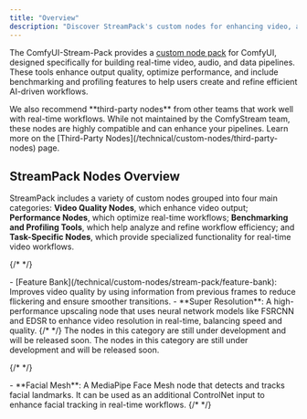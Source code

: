 ```yaml
---
title: "Overview"
description: "Discover StreamPack's custom nodes for enhancing video, audio, and data workflows with real-time performance."
---
```


The ComfyUI-Stream-Pack provides a [custom node pack](https://github.com/livepeer/ComfyUI-Stream-Pack) for ComfyUI, designed specifically for building real-time video, audio, and data pipelines. These tools enhance output quality, optimize performance, and include benchmarking and profiling features to help users create and refine efficient AI-driven workflows.

<Tip>
  We also recommend **third-party nodes** from other teams that work well with
  real-time workflows. While not maintained by the ComfyStream team, these nodes
  are highly compatible and can enhance your pipelines. Learn more on the
  [Third-Party Nodes](/technical/custom-nodes/third-party-nodes) page.
</Tip>

## StreamPack Nodes Overview

StreamPack includes a variety of custom nodes grouped into four main categories: **Video Quality Nodes**, which enhance video output; **Performance Nodes**, which optimize real-time workflows; **Benchmarking and Profiling Tools**, which help analyze and refine workflow efficiency; and **Task-Specific Nodes**, which provide specialized functionality for real-time video workflows.

{/* <!-- prettier-ignore-start --> */}

<Accordion title="Video Quality Nodes">
  - [Feature Bank](/technical/custom-nodes/stream-pack/feature-bank): Improves video quality by using information from previous frames to reduce flickering and ensure smoother transitions.
  - **Super Resolution**: A high-performance upscaling node that uses neural network models like FSRCNN and EDSR to enhance video resolution in real-time, balancing speed and quality.
</Accordion>
{/* <!-- prettier-ignore-end --> */}

<Accordion title="Performance Nodes">
  The nodes in this category are still under development and will be released
  soon.
</Accordion>

<Accordion title="Benchmarking and Profiling Tools">
  The nodes in this category are still under development and will be released
  soon.
</Accordion>

{/* <!-- prettier-ignore-start --> */}

<Accordion title="Task-Specific Nodes">
  - **Facial Mesh**: A MediaPipe Face Mesh node that detects and tracks facial landmarks. It can be used as an additional ControlNet input to enhance facial tracking in real-time workflows.
</Accordion>
{/* <!-- prettier-ignore-end --> */}

